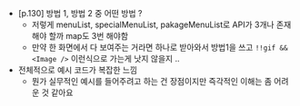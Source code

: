 -   [p.130] 방법 1, 방법 2 중 어떤 방법 ?
    -   저렇게 menuList, specialMenuList, pakageMenuList로 API가 3개나 존재해야 할까 map도 3번 해야함
    -   만약 한 화면에서 다 보여주는 거라면 하나로 받아와서 방법1을 쓰고 `!!gif && <Image />` 이런식으로 가는게 낫지 않을지 ..
-   전체적으로 예시 코드가 복잡한 느낌
    -   뭔가 실무적인 예시를 들어주려고 하는 건 장점이지만 즉각적인 이해는 좀 어려운 것 같아요
